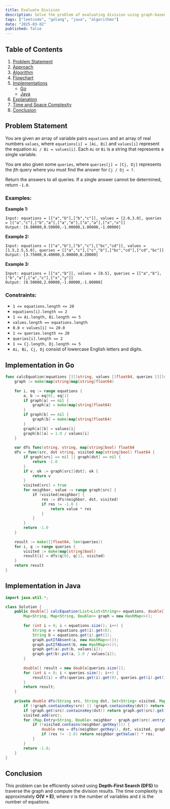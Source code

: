 ```yaml
---
title: Evaluate Division
description: Solve the problem of evaluating division using graph-based approaches. Includes Go and Java implementations.
tags: ["leetcode", "golang", "java", "algorithms"]
date: "2025-03-02"
published: false
---
```


## Table of Contents

1. [Problem Statement](#problem-statement)
2. [Approach](#approach)
3. [Algorithm](#algorithm)
4. [Flowchart](#flowchart)
5. [Implementations](#implementations)
   - [Go](#implementation-in-go)
   - [Java](#implementation-in-java)
6. [Explanation](#explanation)
7. [Time and Space Complexity](#time-and-space-complexity)
8. [Conclusion](#conclusion)

## Problem Statement

You are given an array of variable pairs `equations` and an array of real numbers `values`, where `equations[i] = [Ai, Bi]` and `values[i]` represent the equation `Ai / Bi = values[i]`. Each `Ai` or `Bi` is a string that represents a single variable.

You are also given some `queries`, where `queries[j] = [Cj, Dj]` represents the jth query where you must find the answer for `Cj / Dj = ?`.

Return the answers to all queries. If a single answer cannot be determined, return `-1.0`.

### Examples:

**Example 1:**

```
Input: equations = [["a","b"],["b","c"]], values = [2.0,3.0], queries = [["a","c"],["b","a"],["a","e"],["a","a"],["x","x"]]
Output: [6.00000,0.50000,-1.00000,1.00000,-1.00000]
```

**Example 2:**

```
Input: equations = [["a","b"],["b","c"],["bc","cd"]], values = [1.5,2.5,5.0], queries = [["a","c"],["c","b"],["bc","cd"],["cd","bc"]]
Output: [3.75000,0.40000,5.00000,0.20000]
```

**Example 3:**

```
Input: equations = [["a","b"]], values = [0.5], queries = [["a","b"],["b","a"],["a","c"],["x","y"]]
Output: [0.50000,2.00000,-1.00000,-1.00000]
```

### Constraints:

- `1 <= equations.length <= 20`
- `equations[i].length == 2`
- `1 <= Ai.length, Bi.length <= 5`
- `values.length == equations.length`
- `0.0 < values[i] <= 20.0`
- `1 <= queries.length <= 20`
- `queries[i].length == 2`
- `1 <= Cj.length, Dj.length <= 5`
- `Ai, Bi, Cj, Dj` consist of lowercase English letters and digits.

## Implementation in Go

```go
func calcEquation(equations [][]string, values []float64, queries [][]string) []float64 {
    graph := make(map[string]map[string]float64)
    
    for i, eq := range equations {
        a, b := eq[0], eq[1]
        if graph[a] == nil {
            graph[a] = make(map[string]float64)
        }
        if graph[b] == nil {
            graph[b] = make(map[string]float64)
        }
        graph[a][b] = values[i]
        graph[b][a] = 1.0 / values[i]
    }
    
    var dfs func(string, string, map[string]bool) float64
    dfs = func(src, dst string, visited map[string]bool) float64 {
        if graph[src] == nil || graph[dst] == nil {
            return -1.0
        }
        if v, ok := graph[src][dst]; ok {
            return v
        }
        visited[src] = true
        for neighbor, value := range graph[src] {
            if !visited[neighbor] {
                res := dfs(neighbor, dst, visited)
                if res != -1.0 {
                    return value * res
                }
            }
        }
        return -1.0
    }
    
    result := make([]float64, len(queries))
    for i, q := range queries {
        visited := make(map[string]bool)
        result[i] = dfs(q[0], q[1], visited)
    }
    return result
}
```

## Implementation in Java

```java
import java.util.*;

class Solution {
    public double[] calcEquation(List<List<String>> equations, double[] values, List<List<String>> queries) {
        Map<String, Map<String, Double>> graph = new HashMap<>();
        
        for (int i = 0; i < equations.size(); i++) {
            String a = equations.get(i).get(0);
            String b = equations.get(i).get(1);
            graph.putIfAbsent(a, new HashMap<>());
            graph.putIfAbsent(b, new HashMap<>());
            graph.get(a).put(b, values[i]);
            graph.get(b).put(a, 1.0 / values[i]);
        }
        
        double[] result = new double[queries.size()];
        for (int i = 0; i < queries.size(); i++) {
            result[i] = dfs(queries.get(i).get(0), queries.get(i).get(1), new HashSet<>(), graph);
        }
        return result;
    }
    
    private double dfs(String src, String dst, Set<String> visited, Map<String, Map<String, Double>> graph) {
        if (!graph.containsKey(src) || !graph.containsKey(dst)) return -1.0;
        if (graph.get(src).containsKey(dst)) return graph.get(src).get(dst);
        visited.add(src);
        for (Map.Entry<String, Double> neighbor : graph.get(src).entrySet()) {
            if (!visited.contains(neighbor.getKey())) {
                double res = dfs(neighbor.getKey(), dst, visited, graph);
                if (res != -1.0) return neighbor.getValue() * res;
            }
        }
        return -1.0;
    }
}
```

## Conclusion

This problem can be efficiently solved using **Depth-First Search (DFS)** to traverse the graph and compute the division results. The time complexity is approximately **O(V + E)**, where `V` is the number of variables and `E` is the number of equations.

